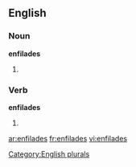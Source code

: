 ==English==

===Noun===
'''enfilades'''

# {{plural of |[[enfilade]]}}

===Verb===
'''enfilades'''

# {{third-person singular of|[[enfilade]]}}

[[Category:English plurals]]

[[ar:enfilades]]
[[fr:enfilades]]
[[vi:enfilades]]